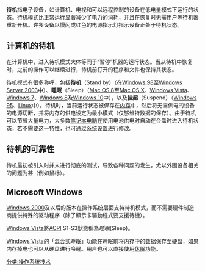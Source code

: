 {{expand language|1=en|page=|time=2020-04-18T05:40:12+00:00}}
{{TA
|G1=IT
|G2=Windows
}}
{{refimprove|time=2014-05-09T06:21:51+00:00}}
'''待机'''指电子设备，如计算机、电视和可以远程控制的设备在低电量模式下运行的状态。待机模式比正常运行显著减少了电力的消耗，并且在恢复时无需用户等待机器重新开机。许多设备以慢闪或红色的电源指示灯指示设备正处于待机状态。

==计算机的待机==
在计算机中，进入待机模式大体等同于“暂停”机器的运行状态。当从待机中恢复时，之前的操作可以继续进行，待机前打开的程序和文件也保持其状态。

待机模式有很多称呼，包括'''待机'''（Stand by）（在[[Windows_98|Windows 98]]至[[Windows_Server_2003|Windows Server 2003]]中）、'''睡眠'''（Sleep）（[[Mac_OS_8|Mac OS 8]]至[[Mac_OS_X|Mac OS X]]、[[Windows_Vista|Windows Vista]]、[[Windows_7|Windows 7]]、[[Windows_8|Windows 8]]及[[Windows_10|Windows 10]]中），以及'''挂起'''（Suspend）（[[Windows_95|Windows 95]]、[[Linux|Linux]]中）。待机时，当前运行状态被保存在[[内存|内存]]中，然后将无需供电的设备的电源切断，并将内存的供电设定为最小模式（仅够维持数据的保存）。由于待机可以节省大量电力，大多数[[笔记本电脑|笔记本电脑]]在使用电池供电时自动在合盖时进入待机状态，若不需要这一特性，也可通过系统设置进行修改。

==待机的可靠性==
待机最初被引入时并未进行彻底的测试，导致各种问题的发生，尤以外围设备相关的问题为甚（例如鼠标）。

==Microsoft Windows==
[[Windows_2000|Windows 2000]]及以后的版本在操作系统层面支持待机模式，而不需要硬件制造商提供特殊的驱动程序（除了顯示卡驅動程式要支援待機）。

[[Windows_Vista|Windows Vista]]將[[ACPI|ACPI]] S1-S3狀態稱為''睡眠''(Sleep)。

[[Windows_Vista|Windows Vista]]的「混合式睡眠」功能在睡眠前将[[内存|内存]]中的数据保存至硬盘，如果内存掉电也可以从硬盘进行唤醒。用户也可以直接使用[[休眠_(電腦)|休眠]]功能。

[[分类:操作系统技术|分类:操作系统技术]]